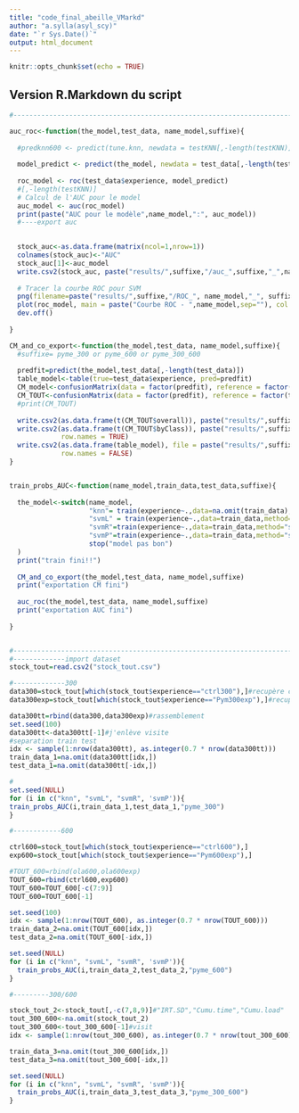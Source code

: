 ---
title: "code_final_abeille_VMarkd"
author: "a.sylla(asyl_scy)"
date: "`r Sys.Date()`"
output: html_document
---

```{r setup, include=FALSE}
knitr::opts_chunk$set(echo = TRUE)
```

## Version R.Markdown du script
```{r}
#------------------------------------------------------------------------------------------------fonction

auc_roc<-function(the_model,test_data, name_model,suffixe){
  
  #predknn600 <- predict(tune.knn, newdata = testKNN[,-length(testKNN)],type="prob" )[,2]
  
  model_predict <- predict(the_model, newdata = test_data[,-length(test_data)], type = "prob")[, 2]
  
  roc_model <- roc(test_data$experience, model_predict)
  #[,-length(testKNN)]
  # Calcul de l'AUC pour le model
  auc_model <- auc(roc_model)
  print(paste("AUC pour le modèle",name_model,":", auc_model))
  #----export auc

  
  stock_auc<-as.data.frame(matrix(ncol=1,nrow=1))
  colnames(stock_auc)<-"AUC"
  stock_auc[1]<-auc_model
  write.csv2(stock_auc, paste("results/",suffixe,"/auc_",suffixe,"_",name_model,".csv",sep=""),row.names = FALSE)
  
  # Tracer la courbe ROC pour SVM
  png(filename=paste("results/",suffixe,"/ROC_", name_model,"_", suffixe,".png", sep="" ), width=700, height=600, units="px", pointsize=7, res=80)
  plot(roc_model, main = paste("Courbe ROC - ",name_model,sep=""), col = "red")
  dev.off()
  
}

CM_and_co_export<-function(the_model,test_data, name_model,suffixe){
  #suffixe= pyme_300 or pyme_600 or pyme_300_600
  
  predfit=predict(the_model,test_data[,-length(test_data)])
  table_model<-table(true=test_data$experience, pred=predfit)
  CM_model<-confusionMatrix(data = factor(predfit), reference = factor(test_data$experience))$byClass[c("Sensitivity","Specificity", "Recall")]
  CM_TOUT<-confusionMatrix(data = factor(predfit), reference = factor(test_data$experience))
  #print(CM_TOUT)
  
  write.csv2(as.data.frame(t(CM_TOUT$overall)), paste("results/",suffixe,"/Confusion_matrix_TOUT_Global", name_model,".csv",sep=""), row.names = TRUE)
  write.csv2(as.data.frame(t(CM_TOUT$byClass)), paste("results/",suffixe,"/Confusion_matrix_TOUT_cl_", name_model,".csv",sep=""),
             row.names = TRUE)
  write.csv2(as.data.frame(table_model), file = paste("results/",suffixe,"/table_", name_model,".csv",sep=""),
             row.names = FALSE)
}


train_probs_AUC<-function(name_model,train_data,test_data,suffixe){
  
  the_model<-switch(name_model,
                    "knn"= train(experience~.,data=na.omit(train_data),method="knn",tuneGrid = data.frame(k = c(1,1.5,2.5,2.7)),trControl = trainControl(method = "repeatedcv", number = 3, repeats = 10, classProbs = TRUE)),
                    "svmL" = train(experience~.,data=train_data,method="svmLinear", trControl = trainControl(method = "repeatedcv", number = 3, repeats = 10,classProbs = TRUE ),tuneGrid = expand.grid( C = c(0.1,0.5,1:5))),
                    "svmR"=train(experience~.,data=train_data,method="svmRadial",tuneGrid = expand.grid(sigma = c(0.01,0.1,1), C = c(0.1,0.5,1:5)), trControl = trainControl(method = "repeatedcv", number = 3, repeats = 10,classProbs = TRUE)),
                    "svmP"=train(experience~.,data=train_data,method="svmPoly",tuneGrid = expand.grid(scale = c(0.01,0.1,1), C = c(0.1,0.5,1:5), degree=c(2,3,4)), trControl = trainControl(method = "repeatedcv", number = 3, repeats = 10,classProbs = TRUE)),
                    stop("model pas bon")
  )
  print("train fini!!")
  
  CM_and_co_export(the_model,test_data, name_model,suffixe)
  print("exportation CM fini")
  
  auc_roc(the_model,test_data, name_model,suffixe)
  print("exportation AUC fini")
  
}



```


```{r}
#-------------------------------------------------------------------------------------------------code
#-------------import dataset
stock_tout=read.csv2("stock_tout.csv")

#-------------300
data300=stock_tout[which(stock_tout$experience=="ctrl300"),]#recupère controle 300
data300exp=stock_tout[which(stock_tout$experience=="Pym300exp"),]#recupère exp 300

data300tt=rbind(data300,data300exp)#rassemblement
set.seed(100)
data300tt<-data300tt[-1]#j'enlève visite
#separation train test
idx <- sample(1:nrow(data300tt), as.integer(0.7 * nrow(data300tt)))
train_data_1=na.omit(data300tt[idx,])
test_data_1=na.omit(data300tt[-idx,])

#
set.seed(NULL)
for (i in c("knn", "svmL", "svmR", 'svmP')){
train_probs_AUC(i,train_data_1,test_data_1,"pyme_300")
}

#------------600

ctrl600=stock_tout[which(stock_tout$experience=="ctrl600"),]
exp600=stock_tout[which(stock_tout$experience=="Pym600exp"),]

#TOUT_600=rbind(ola600,ola600exp)
TOUT_600=rbind(ctrl600,exp600)
TOUT_600=TOUT_600[-c(7:9)]
TOUT_600=TOUT_600[-1]

set.seed(100)
idx <- sample(1:nrow(TOUT_600), as.integer(0.7 * nrow(TOUT_600)))
train_data_2=na.omit(TOUT_600[idx,])
test_data_2=na.omit(TOUT_600[-idx,])

set.seed(NULL)
for (i in c("knn", "svmL", "svmR", 'svmP')){
  train_probs_AUC(i,train_data_2,test_data_2,"pyme_600")
}

#---------300/600

stock_tout_2<-stock_tout[,-c(7,8,9)]#"IRT.SD","Cumu.time","Cumu.load"
tout_300_600<-na.omit(stock_tout_2)
tout_300_600<-tout_300_600[-1]#visit
idx <- sample(1:nrow(tout_300_600), as.integer(0.7 * nrow(tout_300_600)))

train_data_3=na.omit(tout_300_600[idx,])
test_data_3=na.omit(tout_300_600[-idx,])

set.seed(NULL)
for (i in c("knn", "svmL", "svmR", 'svmP')){
  train_probs_AUC(i,train_data_3,test_data_3,"pyme_300_600")
}


```

